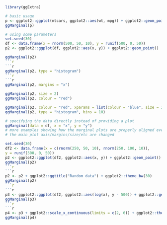 ```r
library(ggExtra)

# basic usage
p <- ggplot2::ggplot(mtcars, ggplot2::aes(wt, mpg)) + ggplot2::geom_point()
ggMarginal(p)
```

```r

# using some parameters
set.seed(30)
df <- data.frame(x = rnorm(500, 50, 10), y = runif(500, 0, 50))
p2 <- ggplot2::ggplot(df, ggplot2::aes(x, y)) + ggplot2::geom_point()
```

```r
ggMarginal(p2)
```r

```r
ggMarginal(p2, type = "histogram")
```r

```r
ggMarginal(p2, margins = "x")
```

```r
ggMarginal(p2, size = 2)
ggMarginal(p2, colour = "red")
```

```r
ggMarginal(p2, colour = "red", xparams = list(colour = "blue", size = 3))
ggMarginal(p2, type = "histogram", bins = 10)
```

```r
# specifying the data directly instead of providing a plot
ggMarginal(data = df, x = "x", y = "y")
# more examples showing how the marginal plots are properly aligned even when
# the main plot axis/margins/size/etc are changed
```

```r

set.seed(30)
df2 <- data.frame(x = c(rnorm(250, 50, 10), rnorm(250, 100, 10)),
y = runif(500, 0, 50))
p2 <- ggplot2::ggplot(df2, ggplot2::aes(x, y)) + ggplot2::geom_point()
ggMarginal(p2)
```r

```r
p2 <- p2 + ggplot2::ggtitle("Random data") + ggplot2::theme_bw(30)
ggMarginal(p2)
```r

```r
p3 <- ggplot2::ggplot(df2, ggplot2::aes(log(x), y - 500)) + ggplot2::geom_point()
ggMarginal(p3)
```r

```r
p4 <- p3 + ggplot2::scale_x_continuous(limits = c(2, 6)) + ggplot2::theme_bw(50)
ggMarginal(p4)
```

